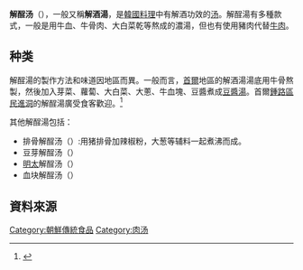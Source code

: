 {{noteTA
|1=zh:大白菜; zh-hans:大白菜; zh-tw:大白菜; zh-hk:黃芽白;
}}
{{Infobox Korean name
|img=Korean soup-Seonjiguk-01.jpg
|caption=血块解酲汤
|hangul=해장국
|hanja={{linktext|解|酲|국}}
|rr=haejangguk
|mr=haechangkuk
}}

'''解酲汤'''（{{kor|k=해장국|hanja=解酲국|f=h}}），一般又稱'''解酒湯'''，是[[韓國料理|韓國料理]]中有解酒功效的[[汤|汤]]。解酲湯有多種款式，一般是用牛血、牛骨肉、大白菜乾等熬成的濃湯，但也有使用豬肉代替[[牛肉|牛肉]]。

== 种类 ==
解酲湯的製作方法和味道因地區而異。一般而言，[[首爾|首爾]]地區的解酒湯湯底用牛骨熬製，然後加入芽菜、蘿蔔、大白菜、大蔥、牛血塊、豆醬煮成[[大酱汤|豆醬湯]]。首爾[[鍾路區|鍾路區]][[民進洞|民進洞]]的解酲湯廣受食客歡迎。<ref name="EncyKorea">{{cite web|url=http://100.empas.com/dicsearch/pentry.html?s=K&i=258337&v=47 |title=해장국 |publisher=Nate/EncyKorea |language=ko}}</ref> 

其他解酲湯包括：
*排骨解酲汤（{{kor|k=뼈 해장국}}）:用猪排骨加辣椒粉，大葱等辅料一起煮沸而成。
*豆芽解酲汤（{{kor|k=콩나물 해장국}}）
*[[明太|明太]]解酲汤（{{kor|k=황태 해장국}}）
*血块解酲汤（{{kor|k=선지 해장국}}）

==資料來源==
{{Reflist}}

{{korea-stub}}

[[Category:朝鮮傳統食品|Category:朝鮮傳統食品]]
[[Category:肉汤|Category:肉汤]]